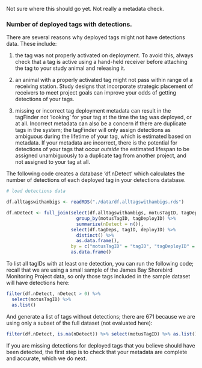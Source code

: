 Not sure where this should go yet. Not really a metadata check.

### Number of deployed tags with detections.

There are several reasons why deployed tags might not have detections data. These include:

1) the tag was not properly activated on deployment. To avoid this, always check that a tag is active using a hand-held receiver before attaching the tag to your study animal and releasing it. 

2) an animal with a properly activated tag might not pass within range of a receiving station. Study designs that incorporate strategic placement of receivers to meet project goals can improve your odds of getting detections of your tags.

3) missing or incorrect tag deployment metadata can result in the tagFinder not 'looking' for your tag at the time the tag was deployed, or at all. Incorrect metadata can also be a concern if there are duplicate tags in the system; the tagFinder will only assign detections as ambiguous during the lifetime of your tag, which is estimated based on metadata. If your metadata are incorrect, there is the potential for detections of your tags that occur *outside* the estimated lifespan to be assigned unambiguously to a duplicate tag from another project, and not assigned to your tag at all. 

The following code creates a database 'df.nDetect' which calculates the number of detections of each deployed tag in your detections database. 

```r

# load detections data

df.alltagswithambigs <- readRDS("./data/df.alltagswithambigs.rds")

df.nDetect <- full_join(select(df.alltagswithambigs, motusTagID, tagDeployID) %>% 
                          group_by(motusTagID, tagDeployID) %>%
                          summarize(nDetect = n()), 
                        select(df.tagDeps, tagID, deployID) %>% 
                          distinct() %>% 
                          as.data.frame(), 
                        by = c("motusTagID" = "tagID", "tagDeployID" = "deployID")) %>%
                        as.data.frame()
```

To list all tagIDs with at least one detection, you can run the following code; recall that we are using a small sample of the James Bay Shorebird Monitoring Project data, so only those tags included in the sample dataset will have detections here:

```r

filter(df.nDetect, nDetect > 0) %>% 
  select(motusTagID) %>% 
  as.list()

```

And generate a list of tags without detections; there are 671 because we are using only a subset of the full dataset (not evaluated here):

```r

filter(df.nDetect, is.na(nDetect)) %>% select(motusTagID) %>% as.list()

```

If you are missing detections for deployed tags that you believe should have been detected, the first step is to check that your metadata are complete and accurate, which we do next.
